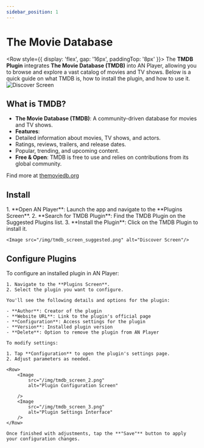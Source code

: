 ```yaml
---
sidebar_position: 1
---
```



# The Movie Database

<Row style={{ display: 'flex', gap: '16px', paddingTop: '8px' }}>
  <Column>
    The **TMDB Plugin** integrates **The Movie Database (TMDB)** into AN Player,
    allowing you to browse and explore a vast catalog of movies and TV shows.
    Below is a quick guide on what TMDB is, how to install the plugin, and how
    to use it.
  </Column>
  <Image src="/img/tmdb_screen_4.png" alt="Discover Screen" />
</Row>

## What is TMDB?

- **The Movie Database (TMDB)**: A community-driven database for movies and TV shows.
- **Features**:
- Detailed information about movies, TV shows, and actors.
- Ratings, reviews, trailers, and release dates.
- Popular, trending, and upcoming content.
- **Free & Open**: TMDB is free to use and relies on contributions from its global community.

Find more at
[themoviedb.org](https://www.themoviedb.org/)

## Install

<Row>
    <Column>
        1. **Open AN Player**: Launch the app and navigate to the **Plugins Screen**.
        2. **Search for TMDB Plugin**: Find the TMDB Plugin on the Suggested Plugins list.
        3. **Install the Plugin**: Click on the TMDB Plugin to install it.
    </Column>

    <Image src="/img/tmdb_screen_suggested.png" alt="Discover Screen"/>

</Row>

## Configure Plugins

<Column>
    To configure an installed plugin in AN Player:

    1. Navigate to the **Plugins Screen**.
    2. Select the plugin you want to configure.

    You'll see the following details and options for the plugin:

    - **Author**: Creator of the plugin
    - **Website URL**: Link to the plugin's official page
    - **Configuration**: Access settings for the plugin
    - **Version**: Installed plugin version
    - **Delete**: Option to remove the plugin from AN Player

    To modify settings:

    1. Tap **Configuration** to open the plugin's settings page.
    2. Adjust parameters as needed.

    <Row>
        <Image
            src="/img/tmdb_screen_2.png"
            alt="Plugin Configuration Screen"

        />
        <Image
            src="/img/tmdb_screen_3.png"
            alt="Plugin Settings Interface"
        />
    </Row>

    Once finished with adjustments, tap the **"Save"** button to apply your configuration changes.

</Column>
